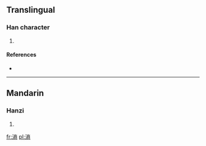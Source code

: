 ==Translingual==

===Han character===
{{Han char|rn=85|rad=水|as=11|sn=14|four=|canj=水卜金月 (EYCB), X水卜金月 (XEYCB)}}

# {{defn|Han|sort=水11}}

====References====
* {{Han ref|kx=0644.020|dkj=18083|dj=1051.150|hdz=31729.010|uh=6EF3|ud=28403}}

----

==Mandarin==

===Hanzi===
{{cmn-hanzi|pin=[[shāng]] ([[shang1]]), [[xǔ]] ([[xu3]])|wg=shang<sup>1</sup>, hsü<sup>3</sup>}}

# {{defn|lang=cmn|sort=水11}}

[[fr:滳]]
[[pl:滳]]